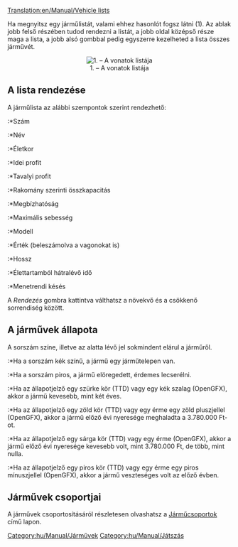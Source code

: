 [[Translation:en/Manual/Vehicle lists]]

Ha megnyitsz egy járműlistát, valami ehhez hasonlót fogsz látni (1). Az ablak jobb felső részében tudod rendezni a listát, a jobb oldal középső része maga a lista, a jobb alsó gombbal pedig egyszerre kezelheted a lista összes járművét.

<center>[[File:hu/Manual/Járműlista.png|center|frame|1. – A vonatok listája]]</center>

== A lista rendezése==
A járműlista az alábbi szempontok szerint rendezhető:
:*Szám
:*Név
:*Életkor
:*Idei profit
:*Tavalyi profit
:*Rakomány szerinti összkapacitás
:*Megbízhatóság
:*Maximális sebesség
:*Modell
:*Érték (beleszámolva a vagonokat is)
:*Hossz
:*Élettartamból hátralévő idő
:*Menetrendi késés

A ''Rendezés'' gombra kattintva válthatsz a növekvő és a csökkenő sorrendiség között.

== A járművek állapota ==
A sorszám színe, illetve az alatta lévő jel sokmindent elárul a járműről.
:*Ha a sorszám kék színű, a jármű egy járműtelepen van.
:*Ha a sorszám piros, a jármű elöregedett, érdemes lecserélni.

:*Ha az állapotjelző egy szürke kör (TTD) vagy egy kék szalag (OpenGFX), akkor a jármű kevesebb, mint két éves.
:*Ha az állapotjelző egy zöld kör (TTD) vagy egy érme egy zöld pluszjellel (OpenGFX), akkor a jármű előző évi nyeresége meghaladta a 3.780.000 Ft-ot.
:*Ha az állapotjelző egy sárga kör (TTD) vagy egy érme (OpenGFX), akkor a jármű előző évi nyeresége kevesebb volt, mint 3.780.000 Ft, de több, mint nulla.
:*Ha az állapotjelző egy piros kör (TTD) vagy egy érme egy piros mínuszjellel (OpenGFX), akkor a jármű veszteséges volt az előző évben.

== Járművek csoportjai ==
A járművek csoportosításáról részletesen olvashatsz a [[hu/Manual/Járműcsoportok|Járműcsoportok]] című lapon.

[[Category:hu/Manual/Járművek]]
[[Category:hu/Manual/Játszás]]